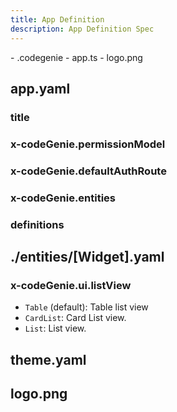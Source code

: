 ```yaml
---
title: App Definition
description: App Definition Spec
---
```



<FileTree>
- .codegenie
  - app.ts
  - logo.png
</FileTree>

## app.yaml

### title

### x-codeGenie.permissionModel

### x-codeGenie.defaultAuthRoute

### x-codeGenie.entities

### definitions

## ./entities/[Widget].yaml

### x-codeGenie.ui.listView

- `Table` (default): Table list view
- `CardList`: Card List view.
- `List`: List view.

## theme.yaml

## logo.png